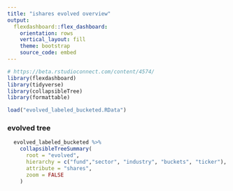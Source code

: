 ```yaml
---
title: "ishares evolved overview"
output: 
  flexdashboard::flex_dashboard:
    orientation: rows
    vertical_layout: fill
    theme: bootstrap
    source_code: embed
---
```


```r
# https://beta.rstudioconnect.com/content/4574/
library(flexdashboard)
library(tidyverse)
library(collapsibleTree)
library(formattable)
```

```r
load("evolved_labeled_bucketed.RData")
```

### evolved tree

```r
  evolved_labeled_bucketed %>% 
    collapsibleTreeSummary(
      root = "evolved",
      hierarchy = c("fund","sector", "industry", "buckets", "ticker"),
      attribute = "shares",
      zoom = FALSE
    )

```

